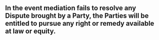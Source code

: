 ## In the event mediation fails to resolve any Dispute brought by a Party, the Parties will be entitled to pursue any right or remedy available at law or equity. {#dispute-resolution:mediation-failure}
